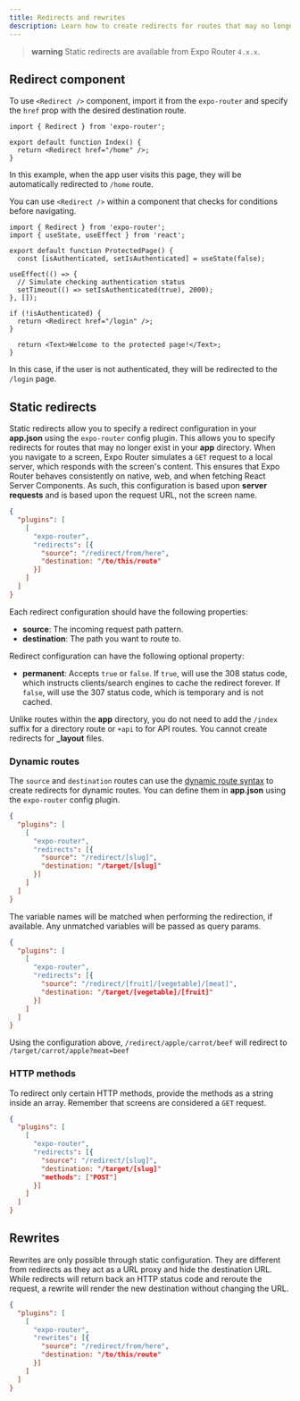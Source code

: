 ```yaml
---
title: Redirects and rewrites
description: Learn how to create redirects for routes that may no longer exist.
---
```


> **warning** Static redirects are available from Expo Router `4.x.x`.

## Redirect component

To use `<Redirect />` component, import it from the `expo-router` and specify the `href` prop with the desired destination route.

```tsx
import { Redirect } from 'expo-router';

export default function Index() {
  return <Redirect href="/home" />;
}
```

In this example, when the app user visits this page, they will be automatically redirected to `/home` route.

You can use `<Redirect />` within a component that checks for conditions before navigating.

```tsx
import { Redirect } from 'expo-router';
import { useState, useEffect } from 'react';

export default function ProtectedPage() {
  const [isAuthenticated, setIsAuthenticated] = useState(false);

useEffect(() => {
  // Simulate checking authentication status
  setTimeout(() => setIsAuthenticated(true), 2000);
}, []);

if (!isAuthenticated) {
  return <Redirect href="/login" />;
}

  return <Text>Welcome to the protected page!</Text>;
}
```

In this case, if the user is not authenticated, they will be redirected to the `/login` page.

## Static redirects

Static redirects allow you to specify a redirect configuration in your **app.json** using the `expo-router` config plugin. This allows you to specify redirects for routes that may no longer exist in your **app** directory. When you navigate to a screen, Expo Router simulates a `GET` request to a local server, which responds with the screen's content. This ensures that Expo Router behaves consistently on native, web, and when fetching React Server Components. As such, this configuration is based upon **server requests** and is based upon the request URL, not the screen name.

```json app.json
{
  "plugins": [
    [
      "expo-router",
      "redirects": [{
        "source": "/redirect/from/here",
        "destination: "/to/this/route"
      }]
    ]
  ]
}
```

Each redirect configuration should have the following properties:

- **source**: The incoming request path pattern.
- **destination**: The path you want to route to.

Redirect configuration can have the following optional property:

- **permanent**: Accepts `true` or `false`. If `true`, will use the 308 status code, which instructs clients/search engines to cache the redirect forever. If `false`, will use the 307 status code, which is temporary and is not cached.

Unlike routes within the **app** directory, you do not need to add the `/index` suffix for a directory route or `+api` to for API routes. You cannot create redirects for **\_layout** files.

### Dynamic routes

The `source` and `destination` routes can use the [dynamic route syntax](/develop/dynamic-routes/) to create redirects for dynamic routes. You can define them in **app.json** using the `expo-router` config plugin.

```json app.json
{
  "plugins": [
    [
      "expo-router",
      "redirects": [{
        "source": "/redirect/[slug]",
        "destination: "/target/[slug]"
      }]
    ]
  ]
}
```

The variable names will be matched when performing the redirection, if available. Any unmatched variables will be passed as query params.

```json app.json
{
  "plugins": [
    [
      "expo-router",
      "redirects": [{
        "source": "/redirect/[fruit]/[vegetable]/[meat]",
        "destination: "/target/[vegetable]/[fruit]"
      }]
    ]
  ]
}
```

Using the configuration above, `/redirect/apple/carrot/beef` will redirect to `/target/carrot/apple?meat=beef`

### HTTP methods

To redirect only certain HTTP methods, provide the methods as a string inside an array. Remember that screens are considered a `GET` request.

```json app.json
{
  "plugins": [
    [
      "expo-router",
      "redirects": [{
        "source": "/redirect/[slug]",
        "destination: "/target/[slug]"
        "methods": ["POST"]
      }]
    ]
  ]
}
```

## Rewrites

Rewrites are only possible through static configuration. They are different from redirects as they act as a URL proxy and hide the destination URL. While redirects will return back an HTTP status code and reroute the request, a rewrite will render the new destination without changing the URL.

```json app.json
{
  "plugins": [
    [
      "expo-router",
      "rewrites": [{
        "source": "/redirect/from/here",
        "destination: "/to/this/route"
      }]
    ]
  ]
}
```
